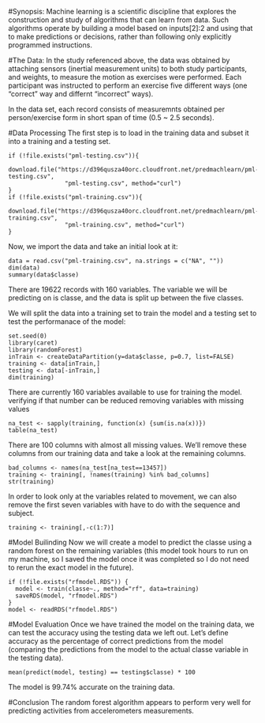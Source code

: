 #Synopsis:
Machine learning is a scientific discipline that explores the 
construction and study of algorithms that can learn from data.
Such algorithms operate by building a model based on inputs[2]:2 and using that 
to make predictions or decisions, rather than following only explicitly 
programmed instructions.

#The Data: 
In the study referenced above, the data was obtained by attaching 
sensors (inertial measurement units) to both study participants, and weights, 
to measure the motion as exercises were performed. Each participant was 
instructed to perform an exercise five different ways (one “correct” way and 
differnt “incorrect” ways).

In the data set, each record consists of measuremnts obtained per 
person/exercise form in short span of time (0.5 ~ 2.5 seconds).

#Data Processing
The first step is to load in the training data and subset it into a 
training and a testing set. 

```
if (!file.exists("pml-testing.csv")){
  download.file("https://d396qusza40orc.cloudfront.net/predmachlearn/pml-testing.csv",
                "pml-testing.csv", method="curl")
}
if (!file.exists("pml-training.csv")){
  download.file("https://d396qusza40orc.cloudfront.net/predmachlearn/pml-training.csv",
                "pml-training.csv", method="curl")
}
```
Now, we import the data and take an initial look at it:

```
data = read.csv("pml-training.csv", na.strings = c("NA", ""))
dim(data)
summary(data$classe)
```

There are 19622 records with 160 variables. The variable we will be 
predicting on is classe, and the data is split up between the five classes.

We will split the data into a training set to train the model and a testing 
set to test the performanace of the model:

```
set.seed(0)
library(caret)
library(randomForest)
inTrain <- createDataPartition(y=data$classe, p=0.7, list=FALSE)
training <- data[inTrain,]
testing <- data[-inTrain,]
dim(training)
```

There are currently 160 variables available to use for training the model. 
verifying if that number can be reduced removing variables with missing values

```
na_test <- sapply(training, function(x) {sum(is.na(x))})
table(na_test)
```

There are 100 columns with almost all missing values. 
We'll remove these columns from our training data and take a look at the 
remaining columns.

```
bad_columns <- names(na_test[na_test==13457])
training <- training[, !names(training) %in% bad_columns]
str(training)
```

In order to look only at the variables related to movement, we can also 
remove the first seven variables with have to do with the sequence and subject.

```
training <- training[,-c(1:7)]
```

#Model Builinding
Now we will create a model to predict the classe using a random forest on the 
remaining variables (this model took hours to run on my machine, so I saved 
the model once it was completed so I do not need to rerun the exact model in 
the future).

```
if (!file.exists("rfmodel.RDS")) {
  model <- train(classe~., method="rf", data=training)
  saveRDS(model, "rfmodel.RDS")
}
model <- readRDS("rfmodel.RDS")
```

#Model Evaluation
Once we have trained the model on the training data, we can test the accuracy 
using the testing data we left out. Let’s define accuracy as the percentage of 
correct predictions from the model (comparing the predictions from the model 
to the actual classe variable in the testing data).

```
mean(predict(model, testing) == testing$classe) * 100
```

The model is 99.74% accurate on the training data.

#Conclusion
The random forest algorithm appears to perform very well for predicting activities from accelerometers measurements.
